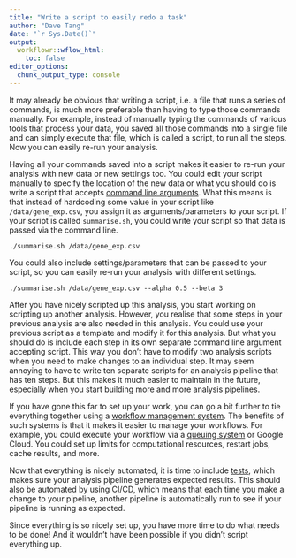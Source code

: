 ```yaml
---
title: "Write a script to easily redo a task"
author: "Dave Tang"
date: "`r Sys.Date()`"
output:
  workflowr::wflow_html:
    toc: false
editor_options:
  chunk_output_type: console
---
```


It may already be obvious that writing a script, i.e. a file that runs a series
of commands, is much more preferable than having to type those commands
manually. For example, instead of manually typing the commands of various tools
that process your data, you saved all those commands into a single file and can
simply execute that file, which is called a script, to run all the steps. Now
you can easily re-run your analysis.

Having all your commands saved into a script makes it easier to re-run your
analysis with new data or new settings too. You could edit your script manually
to specify the location of the new data or what you should do is write a script
that accepts [command line arguments](get_option.html). What this means is that
instead of hardcoding some value in your script like `/data/gene_exp.csv`, you
assign it as arguments/parameters to your script. If your script is called
`summarise.sh`, you could write your script so that data is passed via the
command line.

    ./summarise.sh /data/gene_exp.csv

You could also include settings/parameters that can be passed to your script, so
you can easily re-run your analysis with different settings.

    ./summarise.sh /data/gene_exp.csv --alpha 0.5 --beta 3

After you have nicely scripted up this analysis, you start working on scripting
up another analysis. However, you realise that some steps in your previous
analysis are also needed in this analysis. You could use your previous script as
a template and modify it for this analysis. But what you should do is include
each step in its own separate command line argument accepting script. This way
you don't have to modify two analysis scripts when you need to make changes to
an individual step. It may seem annoying to have to write ten separate scripts
for an analysis pipeline that has ten steps. But this makes it much easier to
maintain in the future, especially when you start building more and more
analysis pipelines.

If you have gone this far to set up your work, you can go a bit further to tie
everything together using a [workflow management system](pipelining.html). The
benefits of such systems is that it makes it easier to manage your workflows.
For example, you could execute your workflow via a [queuing
system](queuing.html) or Google Cloud. You could set up limits for computational
resources, restart jobs, cache results, and more.

Now that everything is nicely automated, it is time to include
[tests](testing.html), which makes sure your analysis pipeline generates
expected results. This should also be automated by using CI/CD, which means that
each time you make a change to your pipeline, another pipeline is automatically
run to see if your pipeline is running as expected.

Since everything is so nicely set up, you have more time to do what needs to be
done! And it wouldn't have been possible if you didn't script everything up.
